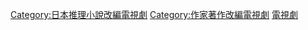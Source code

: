 [[Category:日本推理小說改編電視劇|Category:日本推理小說改編電視劇]]
[[Category:作家著作改編電視劇|Category:作家著作改編電視劇]]
[[Category:湊佳苗|電視劇]]